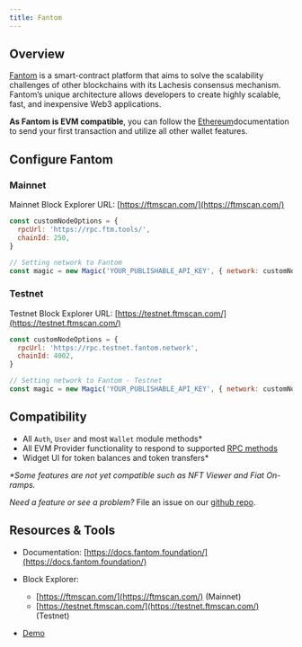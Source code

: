 ---
title: Fantom
---

## Overview

[Fantom](https://fantom.foundation/) is a smart-contract platform that aims to solve the scalability challenges of other blockchains with its Lachesis consensus mechanism. Fantom’s unique architecture allows developers to create highly scalable, fast, and inexpensive Web3 applications.

**As Fantom is EVM compatible**, you can follow the [Ethereum](/embedded-wallet/blockchains/ethereum/javascript)documentation to send your first transaction and utilize all other wallet features.

## Configure Fantom

### Mainnet

Mainnet Block Explorer URL: [https://ftmscan.com/](https://ftmscan.com/)

```javascript JavaScript icon="square-js"
const customNodeOptions = {
  rpcUrl: 'https://rpc.ftm.tools/',
  chainId: 250,
}

// Setting network to Fantom
const magic = new Magic('YOUR_PUBLISHABLE_API_KEY', { network: customNodeOptions });
```

### Testnet

Testnet Block Explorer URL: [https://testnet.ftmscan.com/](https://testnet.ftmscan.com/)

```javascript JavaScript icon="square-js"
const customNodeOptions = {
  rpcUrl: 'https://rpc.testnet.fantom.network',
  chainId: 4002,
}

// Setting network to Fantom - Testnet
const magic = new Magic('YOUR_PUBLISHABLE_API_KEY', { network: customNodeOptions });
```

## Compatibility

- All `Auth`, `User` and most `Wallet` module methods\*
- All EVM Provider functionality to respond to supported [RPC methods](/embedded-wallet/api/client-side-sdks/javascript#evm-rpc-methods)
- Widget UI for token balances and token transfers\*

_\*Some features are not yet compatible such as NFT Viewer and Fiat On-ramps._

_Need a feature or see a problem?_ File an issue on our [github repo](https://github.com/magiclabs/magic-js).

## Resources & Tools

- Documentation: [https://docs.fantom.foundation/](https://docs.fantom.foundation/)
- Block Explorer:

  - [https://ftmscan.com/](https://ftmscan.com/) (Mainnet)
  - [https://testnet.ftmscan.com/](https://testnet.ftmscan.com/) (Testnet)

- [Demo](https://codesandbox.io/s/elastic-ishizaka-4tifc)
